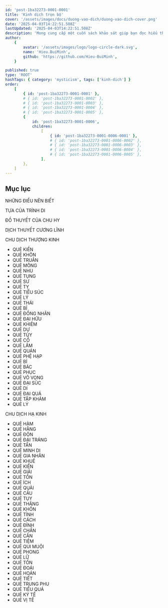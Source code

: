```yaml
---
id: 'post-1ba32273-0001-0001'
title: 'Kinh dịch trọn bộ'
cover: '/assets/images/docs/duong-vao-dich/duong-vao-dich-cover.png'
date: '2025-04-03T14:22:51.508Z'
lastUpdated: '2025-04-03T14:22:51.508Z'
description: 'Mong cung cấp một cuốn sách khảo sát giúp bạn đọc hiểu thêm về văn học cổ Trung Hoa từ thời Phục Hy tới Xuân Thu, Hán, Đường…'
author:
    {
        avatar: '/assets/images/logo/logo-circle-dark.svg',
        name: 'Hieu.BuiMinh',
        github: 'https://github.com/Hieu-BuiMinh',
    }

published: true
type: 'ROOT'
hashTags: { category: 'mysticism', tags: ['kinh-dich'] }
order:
    [
        { id: 'post-1ba32273-0001-0001' },
        # { id: 'post-1ba32273-0001-0002' },
        # { id: 'post-1ba32273-0001-0003' },
        # { id: 'post-1ba32273-0001-0004' },
        # { id: 'post-1ba32273-0001-0005' },
        {
            id: 'post-1ba32273-0001-0006',
            children:
                [
                    { id: 'post-1ba32273-0001-0006-0001' },
                    # { id: 'post-1ba32273-0001-0006-0002' },
                    # { id: 'post-1ba32273-0001-0006-0003' },
                    # { id: 'post-1ba32273-0001-0006-0004' },
                    # { id: 'post-1ba32273-0001-0006-0005' },
                ],
        },
    ]
---
```


## Mục lục

NHỮNG ĐIỀU NÊN BIẾT

TỰA CỦA TRÌNH DI

ĐỒ THUYẾT CỦA CHU HY

DỊCH THUYẾT CƯƠNG LĨNH

CHU DỊCH THƯỢNG KINH

-   QUẺ KIỀN
-   QUẺ KHÔN
-   QUẺ TRUÂN
-   QUẺ MÔNG
-   QUẺ NHU
-   QUẺ TỤNG
-   QUẺ SƯ
-   QUẺ TỴ
-   QUẺ TIỂU SÚC
-   QUẺ LÝ
-   QUẺ THÁI
-   QUẺ BĨ
-   QUẺ ĐỒNG NHÂN
-   QUẺ ĐẠI HỮU
-   QUẺ KHIÊM
-   QUẺ DỰ
-   QUẺ TÙY
-   QUẺ CỔ
-   QUẺ LÂM
-   QUẺ QUÁN
-   QUẺ PHỆ HẠP
-   QUẺ BÍ
-   QUẺ BÁC
-   QUẺ PHỤC
-   QUẺ VÔ VỌNG
-   QUẺ ĐẠI SÚC
-   QUẺ DI
-   QUẺ ĐẠI QUÁ
-   QUẺ TẬP KHẢM
-   QUẺ LY

CHU DỊCH HẠ KINH

-   QUẺ HÀM
-   QUẺ HẰNG
-   QUẺ ĐỘN
-   QUẺ ĐẠI TRÁNG
-   QUẺ TẤN
-   QUẺ MINH DI
-   QUẺ GIA NHÂN
-   QUẺ KHUÊ
-   QUẺ KIỂN
-   QUẺ GIẢI
-   QUẺ TỔN
-   QUẺ ÍCH
-   QUẺ QUẢI
-   QUẺ CẤU
-   QUẺ TỤY
-   QUẺ THĂNG
-   QUẺ KHỐN
-   QUẺ TỈNH
-   QUẺ CÁCH
-   QUẺ ĐỈNH
-   QUẺ CHẤN
-   QUẺ CẤN
-   QUẺ TIỆM
-   QUẺ QUI MUỘI
-   QUẺ PHONG
-   QUẺ LỮ
-   QUẺ TỐN
-   QUẺ ĐOÁI
-   QUẺ HOÁN
-   QUẺ TIẾT
-   QUẺ TRUNG PHU
-   QUẺ TIỂU QUÁ
-   QUẺ KÝ TẾ
-   QUẺ VỊ TẾ
